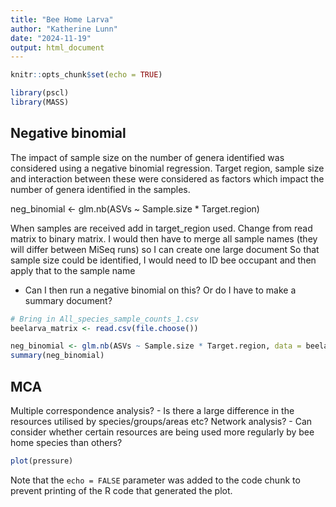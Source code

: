 ```yaml
---
title: "Bee Home Larva"
author: "Katherine Lunn"
date: "2024-11-19"
output: html_document
---
```


```r
knitr::opts_chunk$set(echo = TRUE)

library(pscl)
library(MASS)
```

## Negative binomial

The impact of sample size on the number of genera identified was considered using a negative binomial regression. 
Target region, sample size and interaction between these were considered as factors which impact the number of genera identified in the samples.

neg_binomial <- glm.nb(ASVs ~ Sample.size * Target.region)

When samples are received add in target_region used. Change from read matrix to binary matrix. 
I would then have to merge all sample names (they will differ between MiSeq runs) so I can create one large document
So that sample size could be identified, I would need to ID bee occupant and then apply that to the sample name

- Can I then run a negative binomial on this? Or do I have to make a summary document?

```r
# Bring in All_species_sample_counts_1.csv
beelarva_matrix <- read.csv(file.choose())

neg_binomial <- glm.nb(ASVs ~ Sample.size * Target.region, data = beelarva_matrix)
summary(neg_binomial)
```

## MCA

Multiple correspondence analysis?
- Is there a large difference in the resources utilised by species/groups/areas etc?
Network analysis?
- Can consider whether certain resources are being used more regularly by bee home species than others?


```r
plot(pressure)
```

Note that the `echo = FALSE` parameter was added to the code chunk to prevent printing of the R code that generated the plot.
